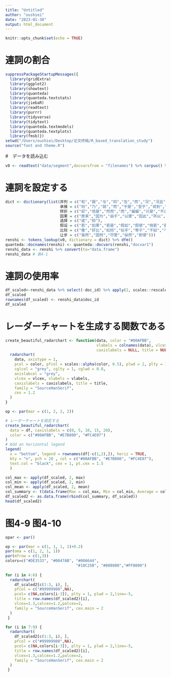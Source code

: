 ```yaml
---
title: "Untitled"
author: "oushiei"
date: "2023-01-30"
output: html_document
---
```


```r
knitr::opts_chunk$set(echo = TRUE)
```

# 連詞の割合
```r
suppressPackageStartupMessages({
  library(gridExtra)
  library(ggplot2)
  library(showtext)
  library(quanteda)
  library(quanteda.textstats)
  library(jiebaR)
  library(readtext)
  library(purrr)
  library(tidyverse)
  library(tidytext)
  library(quanteda.textmodels)
  library(quanteda.textplots)
  library(fmsb)})
setwd("/Users/oushiei/Desktop/论文终稿/R_based_translation_study")
source("font and theme.R")
```


#　データを読み込む
```r
v0 <- readtext("data/segment",docvarsfrom = "filenames") %>% corpus() %>% tokens(what="fasterword")
```

# 連詞を設定する
```r
dict <- dictionary(list(并列 = c("和","跟","与","同","及","而","况","况且","何况","乃至"),
                        承接 = c("则","乃","就","而","于是","至于","说到","此外","像","如","一般","比方"),
                        转折 = c("却","但是","然而","而","偏偏","只是","不过","至于","致","不料","岂知"),
                        因果 = c("原来","因为","由于","以便","因此","所以","是故","以致"),
                        选择 = c("或","抑"),
                        假设 = c("若","如果","若是","假如","假使","倘若","要是","譬如"),
                        比较 = c("像","好比","如同","似乎","等于","不如","不及","与其","不如"),
                        让步 = c("虽然","固然","尽管","纵然","即使")))
renshi <- tokens_lookup(v0, dictionary = dict) %>% dfm() 
quanteda::docnames(renshi) <- quanteda::docvars(renshi,"docvar1")
renshi_data <- renshi %>% convert(to="data.frame")
renshi_data # 表4-1
```

# 連詞の使用率
```r
df_scaled<-renshi_data %>% select(-doc_id) %>% apply(2, scales::rescale)
df_scaled
rownames(df_scaled) <- renshi_data$doc_id
df_scaled
```

# レーダーチャートを生成する関数である
```r
create_beautiful_radarchart <- function(data, color = "#00AFBB", 
                                        vlabels = colnames(data), vlcex = 0.7,
                                        caxislabels = NULL, title = NULL, ...){
  radarchart(
    data, axistype = 1,
    pcol = color, pfcol = scales::alpha(color, 0.5), plwd = 2, plty = 1,
    cglcol = "grey", cglty = 1, cglwd = 0.8,
    axislabcol = "grey", 
    vlcex = vlcex, vlabels = vlabels,
    caxislabels = caxislabels, title = title, 
    family = "SourceHanSerif",
    cex = 1.2
  )
}
```

```r
op <- par(mar = c(1, 2, 2, 2))

# レーダーチャートを設定する
create_beautiful_radarchart(
  data = df, caxislabels = c(0, 5, 10, 15, 20),
  color = c("#00AFBB", "#E7B800", "#FC4E07")
)
# Add an horizontal legend
legend(
  x = "bottom", legend = rownames(df[-c(1,2),]), horiz = TRUE,
  bty = "n", pch = 20 , col = c("#00AFBB", "#E7B800", "#FC4E07"),
  text.col = "black", cex = 1, pt.cex = 1.5
  )
```


```r
col_max <- apply(df_scaled, 2, max)
col_min <- apply(df_scaled, 2, min)
col_mean <- apply(df_scaled, 2, mean)
col_summary <- t(data.frame(Max = col_max, Min = col_min, Average = col_mean))##变成表格
df_scaled2 <- as.data.frame(rbind(col_summary, df_scaled))
head(df_scaled2)

```

# 图4-9 图4-10
```r
opar <- par() 

op <- par(mar = c(1, 1, 1, 1)+0.2)
par(oma = c(1, 2, 1, 1))
par(mfrow = c(1,3))
colors=c("#DE3533", "#0047AB", "#006644",
                               "#10C25B", "#808080","#FF8000")
 
for (i in 4:6) {
  radarchart(
    df_scaled2[c(1:3, i), ],
    pfcol = c("#99999980",NA),
    pcol= c(NA,colors[i-3]), plty = 1, plwd = 2,line=-5,
    title = row.names(df_scaled2)[i],
    vlcex=1.3,calcex=1.2,palcex=2,
    family = "SourceHanSerif", cex.main = 2
  )
 }

for (i in 7:9) {
  radarchart(
    df_scaled2[c(1:3, i), ],
    pfcol = c("#99999980",NA),
    pcol= c(NA,colors[i-3]), plty = 1, plwd = 2,line=-5,
    title = row.names(df_scaled2)[i],
    vlcex=1.3,calcex=1.2,palcex=2,
    family = "SourceHanSerif", cex.main = 2
  )
 }

```

